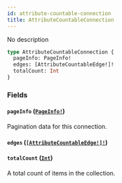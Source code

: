 ```yaml
---
id: attribute-countable-connection
title: AttributeCountableConnection
---
```


No description

```graphql
type AttributeCountableConnection {
  pageInfo: PageInfo!
  edges: [AttributeCountableEdge!]!
  totalCount: Int
}
```

### Fields

#### `pageInfo` ([`PageInfo!`](/developer/api-reference/objects/page-info))

Pagination data for this connection.

#### `edges` ([`[AttributeCountableEdge!]!`](/developer/api-reference/objects/attribute-countable-edge))

#### `totalCount` ([`Int`](/developer/api-reference/scalars/int))

A total count of items in the collection.
